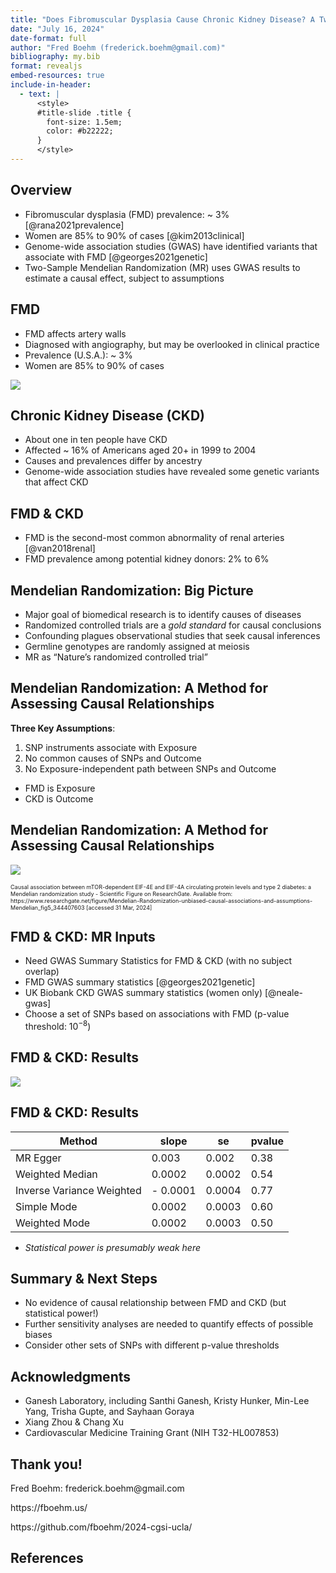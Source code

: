 ```yaml
---
title: "Does Fibromuscular Dysplasia Cause Chronic Kidney Disease? A Two-Sample Mendelian Randomization Study"
date: "July 16, 2024"
date-format: full
author: "Fred Boehm (frederick.boehm@gmail.com)"
bibliography: my.bib
format: revealjs
embed-resources: true
include-in-header:
  - text: |
      <style>
      #title-slide .title {
        font-size: 1.5em;
        color: #b22222;
      }
      </style>
---
```






## Overview  


- Fibromuscular dysplasia (FMD) prevalence: ~ 3% [@rana2021prevalence]  
- Women are 85% to 90% of cases  [@kim2013clinical]
- Genome-wide association studies (GWAS) have identified variants that associate with FMD [@georges2021genetic]  
- Two-Sample Mendelian Randomization (MR) uses GWAS results to estimate a causal effect, subject to assumptions  


## FMD 

- FMD affects artery walls  
- Diagnosed with angiography, but may be overlooked in clinical practice    
- Prevalence (U.S.A.): ~ 3%   
- Women are 85% to 90% of cases  


<!-- ganesh lab FMD artery figure here -->

![](Fibromuscular.png)


## Chronic Kidney Disease (CKD)

- About one in ten people have CKD  
- Affected ~ 16% of Americans aged 20+ in 1999 to 2004  
- Causes and prevalences differ by ancestry  
- Genome-wide association studies have revealed some genetic variants that affect CKD  



## FMD & CKD  

- FMD is the second-most common abnormality of renal arteries [@van2018renal]  
- FMD prevalence among potential kidney donors: 2% to 6% 


## Mendelian Randomization: Big Picture

- Major goal of biomedical research is to identify causes of diseases  
- Randomized controlled trials are a *gold standard* for causal conclusions  
- Confounding plagues observational studies that seek causal inferences  
- Germline genotypes are randomly assigned at meiosis  
- MR as "Nature's randomized controlled trial"  




## Mendelian Randomization: A Method for Assessing Causal Relationships 

**Three Key Assumptions**:

1. SNP instruments associate with Exposure  
1. No common causes of SNPs and Outcome  
1. No Exposure-independent path between SNPs and Outcome  

- FMD is Exposure  
- CKD is Outcome  



## Mendelian Randomization: A Method for Assessing Causal Relationships 



![](Mendelian-Randomization-unbiased-causal-associations-and-assumptions-Mendelian.png)



<p style="font-size: xx-small; ">  
Causal association between mTOR-dependent EIF-4E and EIF-4A circulating protein levels and type 2 diabetes: a Mendelian randomization study - Scientific Figure on ResearchGate. Available from: https://www.researchgate.net/figure/Mendelian-Randomization-unbiased-causal-associations-and-assumptions-Mendelian_fig5_344407603 [accessed 31 Mar, 2024]
</p>


## FMD & CKD: MR Inputs    


- Need GWAS Summary Statistics for FMD & CKD (with no subject overlap)
- FMD GWAS summary statistics [@georges2021genetic]   
- UK Biobank CKD GWAS summary statistics (women only) [@neale-gwas]   
- Choose a set of SNPs based on associations with FMD (p-value threshold: $10^{-8}$)  


## FMD & CKD: Results  


![](fmd-ckd-ukb-women-only-mr-results.png)


## FMD & CKD: Results 

| Method | slope | se | pvalue |  
| ------ | ----- | -- | ------ |
| MR Egger | 0.003 | 0.002 | 0.38 |
| Weighted Median | 0.0002 | 0.0002 | 0.54 |
| Inverse Variance Weighted | - 0.0001 | 0.0004 | 0.77 |
| Simple Mode | 0.0002 | 0.0003 | 0.60 |
| Weighted Mode | 0.0002 | 0.0003 | 0.50 | 


- *Statistical power is presumably weak here*




## Summary & Next Steps  


- No evidence of causal relationship between FMD and CKD (but statistical power!)  
- Further sensitivity analyses are needed to quantify effects of possible biases   
- Consider other sets of SNPs with different p-value thresholds   






## Acknowledgments

- Ganesh Laboratory, including Santhi Ganesh, Kristy Hunker, Min-Lee Yang, Trisha Gupte, and Sayhaan Goraya 
- Xiang Zhou & Chang Xu   
- Cardiovascular Medicine Training Grant (NIH T32-HL007853)  


## Thank you! 

  Fred Boehm: frederick.boehm@gmail.com  
  
  https://fboehm.us/
  
  https://github.com/fboehm/2024-cgsi-ucla/




## References





